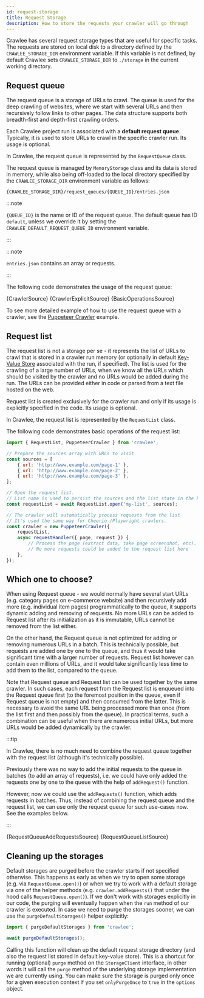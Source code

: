 ```yaml
---
id: request-storage
title: Request Storage
description: How to store the requests your crawler will go through
---
```






Crawlee has several request storage types that are useful for specific tasks. The requests are stored on local disk to a directory defined by the `CRAWLEE_STORAGE_DIR` environment variable. If this variable is not defined, by default Crawlee sets `CRAWLEE_STORAGE_DIR` to `./storage` in the current working directory.

## Request queue

The request queue is a storage of URLs to crawl. The queue is used for the deep crawling of websites, where we start with several URLs and then recursively follow links to other pages. The data structure supports both breadth-first and depth-first crawling orders.

Each Crawlee project run is associated with a **default request queue**. Typically, it is used to store URLs to crawl in the specific crawler run. Its usage is optional.

In Crawlee, the request queue is represented by the <ApiLink to="core/class/RequestQueue">`RequestQueue`</ApiLink> class.

The request queue is managed by <ApiLink to="memory-storage/class/MemoryStorage">`MemoryStorage`</ApiLink> class and its data is stored in memory, while also being off-loaded to the local directory specified by the `CRAWLEE_STORAGE_DIR` environment variable as follows:

```
{CRAWLEE_STORAGE_DIR}/request_queues/{QUEUE_ID}/entries.json
```

:::note

`{QUEUE_ID}` is the name or ID of the request queue. The default queue has ID `default`, unless we override it by setting the `CRAWLEE_DEFAULT_REQUEST_QUEUE_ID` environment variable.

:::

:::note

`entries.json` contains an array or requests.

:::

The following code demonstrates the usage of the request queue:

<Tabs groupId="request_queue">
    <TabItem value="crawler" label="Usage with Crawler" default>
        <CodeBlock language="js">
            {CrawlerSource}
        </CodeBlock>
    </TabItem>
    <TabItem value="crawler_explicit" label="Explicit usage with Crawler">
        <CodeBlock language="js">
            {CrawlerExplicitSource}
        </CodeBlock>
    </TabItem>
    <TabItem value="basic_operations" label="Basic Operations" default>
        <CodeBlock language="js">
            {BasicOperationsSource}
        </CodeBlock>
    </TabItem>
</Tabs>

To see more detailed example of how to use the request queue with a crawler, see the [Puppeteer Crawler](/js/docs/examples/puppeteer-crawler) example.

## Request list

The request list is not a storage per se - it represents the list of URLs to crawl that is stored in a crawler run memory (or optionally in default [Key-Value Store](../guides/result-storage#key-value-store) associated with the run, if specified). The list is used for the crawling of a large number of URLs, when we know all the URLs which should be visited by the crawler and no URLs would be added during the run. The URLs can be provided either in code or parsed from a text file hosted on the web.

Request list is created exclusively for the crawler run and only if its usage is explicitly specified in the code. Its usage is optional.

In Crawlee, the request list is represented by the <ApiLink to="core/class/RequestList">`RequestList`</ApiLink> class.

The following code demonstrates basic operations of the request list:

```javascript
import { RequestList, PuppeteerCrawler } from 'crawlee';

// Prepare the sources array with URLs to visit
const sources = [
    { url: 'http://www.example.com/page-1' },
    { url: 'http://www.example.com/page-2' },
    { url: 'http://www.example.com/page-3' },
];

// Open the request list.
// List name is used to persist the sources and the list state in the key-value store
const requestList = await RequestList.open('my-list', sources);

// The crawler will automatically process requests from the list
// It's used the same way for Cheerio /Playwright crawlers.
const crawler = new PuppeteerCrawler({
    requestList,
    async requestHandler({ page, request }) {
        // Process the page (extract data, take page screenshot, etc).
        // No more requests could be added to the request list here
    },
});
```

## Which one to choose?

When using Request queue - we would normally have several start URLs (e.g. category pages on e-commerce website) and then recursively add more (e.g. individual item pages) programmatically to the queue, it supports dynamic adding and removing of requests. No more URLs can be added to Request list after its initialization as it is immutable, URLs cannot be removed from the list either.

On the other hand, the Request queue is not optimized for adding or removing numerous URLs in a batch. This is technically possible, but requests are added one by one to the queue, and thus it would take significant time with a larger number of requests. Request list however can contain even millions of URLs, and it would take significantly less time to add them to the list, compared to the queue.

Note that Request queue and Request list can be used together by the same crawler. In such cases, each request from the Request list is enqueued into the Request queue first (to the foremost position in the queue, even if Request queue is not empty) and then consumed from the latter. This is necessary to avoid the same URL being processed more than once (from the list first and then possibly from the queue). In practical terms, such a combination can be useful when there are numerous initial URLs, but more URLs would be added dynamically by the crawler.

:::tip

In Crawlee, there is no much need to combine the request queue together with the request list (although it's technically possible).

Previously there was no way to add the initial requests to the queue in batches (to add an array of requests), i.e. we could have only added the requests one by one to the queue with the help of <ApiLink to="core/class/RequestQueue#addRequest">`addRequest()`</ApiLink> function.

However, now we could use the <ApiLink to="core/class/RequestQueue#addRequests">`addRequests()`</ApiLink> function, which adds requests in batches. Thus, instead of combining the request queue and the request list, we can use only the request queue for such use-cases now. See the examples below.

:::

<Tabs groupId="queue_list">
    <TabItem value="add_requests" label="Request Queue" default>
        <CodeBlock language="js">
            {RequestQueueAddRequestsSource}
        </CodeBlock>
    </TabItem>
    <TabItem value="queue_list" label="Request Queue + Request List">
        <CodeBlock language="js">
            {RequestQueueListSource}
        </CodeBlock>
    </TabItem>
</Tabs>

## Cleaning up the storages

Default storages are purged before the crawler starts if not specified otherwise. This happens as early as when we try to open some storage (e.g. via `RequestQueue.open()`) or when we try to work with a default storage via one of the helper methods (e.g. `crawler.addRequests()` that under the hood calls `RequestQueue.open()`). If we don't work with storages explicitly in our code, the purging will eventually happen when the `run` method of our crawler is executed. In case we need to purge the storages sooner, we can use the <ApiLink to="core/function/purgeDefaultStorages">`purgeDefaultStorages()`</ApiLink> helper explicitly:

```javascript
import { purgeDefaultStorages } from 'crawlee';

await purgeDefaultStorages();
```

Calling this function will clean up the default request storage directory (and also the request list stored in default key-value store). This is a shortcut for running (optional) `purge` method on the <ApiLink to="core/interface/StorageClient">`StorageClient`</ApiLink> interface, in other words it will call the `purge` method of the underlying storage implementation we are currently using. You can make sure the storage is purged only once for a given execution context if you set `onlyPurgeOnce` to `true` in the `options` object.
